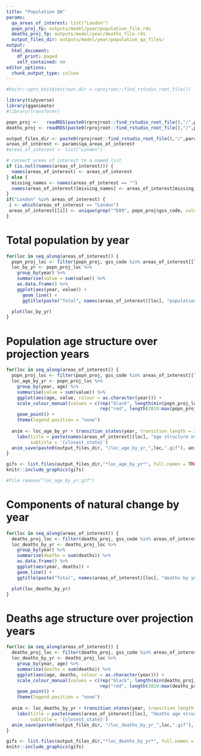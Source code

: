 ```yaml
---
title: "Population QA"
params:
  qa_areas_of_interest: list("London")
  popn_proj_fp: outputs/model/year/population_file.rds
  deaths_proj_fp: outputs/model/year/deaths_file.rds
  output_files_dir: outputs/model/year/population_qa_files/
output:
  html_document:
    df_print: paged
    self_contained: no
editor_options: 
  chunk_output_type: inline
---
```


```r

#knitr::opts_knit$set(root.dir = rprojroot::find_rstudio_root_file())

```

```r
library(tidyverse)
library(gganimate)
#library(transformr)
```

```r
popn_proj <-   readRDS(paste0(rprojroot::find_rstudio_root_file(),"/",params$popn_proj_fp))
deaths_proj <- readRDS(paste0(rprojroot::find_rstudio_root_file(),"/",params$deaths_proj_fp))

output_files_dir <- paste0(rprojroot::find_rstudio_root_file(),"/",params$output_files_dir)
areas_of_interest <- params$qa_areas_of_interest
#areas_of_interest <- list("London")

# convert areas of interest to a named list
if (is.null(names(areas_of_interest))) {
  names(areas_of_interest) <- areas_of_interest
} else {
  missing_names <- names(areas_of_interest == "")
  names(areas_of_interest)[missing_names] <- areas_of_interest[missing_names]
}
if("London" %in% areas_of_interest) {
 i <- which(areas_of_interest == "London")
 areas_of_interest[[i]] <- unique(grep("^E09", popn_proj$gss_code, value=TRUE))
}
```

# Total population by year
```r
for(loc in seq_along(areas_of_interest)) {
  popn_proj_loc <- filter(popn_proj, gss_code %in% areas_of_interest[[loc]])
  loc_by_yr <- popn_proj_loc %>%
    group_by(year) %>%
    summarise(value = sum(value)) %>%
    as.data.frame() %>%
    ggplot(aes(year, value)) +
      geom_line() +
      ggtitle(paste("Total", names(areas_of_interest)[loc], "population by year"))

  plot(loc_by_yr)
}
```

# Population age structure over projection years
```r
for(loc in seq_along(areas_of_interest)) {
  popn_proj_loc <- filter(popn_proj, gss_code %in% areas_of_interest[[loc]])
  loc_age_by_yr <- popn_proj_loc %>%
    group_by(year, age) %>%
    summarise(value = sum(value)) %>%
    ggplot(aes(age, value, colour = as.character(year))) +
    scale_colour_manual(values = c(rep("black", length(min(popn_proj_loc$year):2018)),
                                   rep("red", length(2019:max(popn_proj_loc$year))))) +
    geom_point() +
    theme(legend.position = "none")
  
  anim <- loc_age_by_yr + transition_states(year, transition_length = 2, state_length = 1) +
    labs(title = paste(names(areas_of_interest)[loc], "age structure over projection years"),
         subtitle = '{closest_state}')
  anim_save(paste0(output_files_dir, "/loc_age_by_yr_",loc,".gif"), anim)
}
```

```r
gifs <- list.files(output_files_dir,"*loc_age_by_yr*", full.names = TRUE)
knitr::include_graphics(gifs)
```


```r
#file.remove("loc_age_by_yr.gif")
```

# Components of natural change by year
```r
for(loc in seq_along(areas_of_interest)) {
  deaths_proj_loc <- filter(deaths_proj, gss_code %in% areas_of_interest[[loc]])
  loc_deaths_by_yr <- deaths_proj_loc %>%
    group_by(year) %>%
    summarise(deaths = sum(deaths)) %>%
    as.data.frame() %>%
    ggplot(aes(year, deaths)) +
    geom_line() +
    ggtitle(paste("Total", names(areas_of_interest)[loc], "deaths by year"))

  plot(loc_deaths_by_yr)
}
```

# Deaths age structure over projection years
```r
for(loc in seq_along(areas_of_interest)) {
  deaths_proj_loc <- filter(deaths_proj, gss_code %in% areas_of_interest[[loc]])
  loc_deaths_by_yr <- deaths_proj_loc %>%
    group_by(year, age) %>%
    summarise(deaths = sum(deaths)) %>%
    ggplot(aes(age, deaths, colour = as.character(year))) +
    scale_colour_manual(values = c(rep("black", length(min(deaths_proj_loc$year):2018)),
                                   rep("red", length(2019:max(deaths_proj_loc$year))))) +
    geom_point() +
    theme(legend.position = "none")
  
  anim <- loc_deaths_by_yr + transition_states(year, transition_length = 2, state_length = 1) +
    labs(title = paste(names(areas_of_interest)[loc], "deaths age structure over projection years"),
         subtitle = '{closest_state}')
  anim_save(paste0(output_files_dir, "/loc_deaths_by_yr_",loc,".gif"), anim)
}
```

```r
gifs <- list.files(output_files_dir,"*loc_deaths_by_yr*", full.names = TRUE)
knitr::include_graphics(gifs)
```
